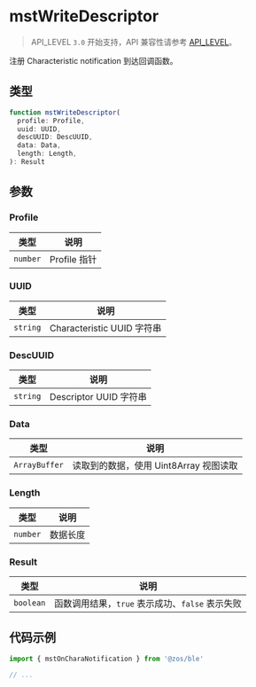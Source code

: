 # mstWriteDescriptor

> API_LEVEL `3.0` 开始支持，API 兼容性请参考 [API_LEVEL](../../../../guides/framework/device/compatibility.md)。

注册 Characteristic notification 到达回调函数。

## 类型

```ts
function mstWriteDescriptor(
  profile: Profile,
  uuid: UUID,
  descUUID: DescUUID,
  data: Data,
  length: Length,
): Result
```

## 参数

### Profile

| 类型                | 说明         |
| ------------------- | ------------ |
| <code>number</code> | Profile 指针 |

### UUID

| 类型                | 说明                       |
| ------------------- | -------------------------- |
| <code>string</code> | Characteristic UUID 字符串 |

### DescUUID

| 类型                | 说明                   |
| ------------------- | ---------------------- |
| <code>string</code> | Descriptor UUID 字符串 |

### Data

| 类型                     | 说明                                   |
| ------------------------ | -------------------------------------- |
| <code>ArrayBuffer</code> | 读取到的数据，使用 Uint8Array 视图读取 |

### Length

| 类型                | 说明     |
| ------------------- | -------- |
| <code>number</code> | 数据长度 |

### Result

| 类型                 | 说明                                            |
| -------------------- | ----------------------------------------------- |
| <code>boolean</code> | 函数调用结果，`true` 表示成功、`false` 表示失败 |

## 代码示例

```js
import { mstOnCharaNotification } from '@zos/ble'

// ...
```
